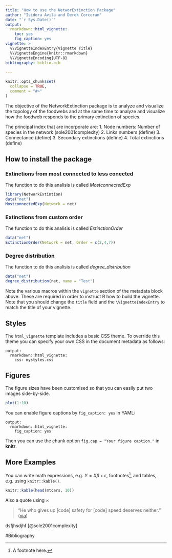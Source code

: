```yaml
---
title: "How to use the NetworExtinction Package"
author: "Isidora Avila and Derek Corcoran"
date: "`r Sys.Date()`"
output: 
  rmarkdown::html_vignette:
    toc: yes
    fig_caption: yes
vignette: >
  %\VignetteIndexEntry{Vignette Title}
  %\VignetteEngine{knitr::rmarkdown}
  %\VignetteEncoding{UTF-8}
bibliography: biblio.bib
  
---
```

```r
knitr::opts_chunk$set(
  collapse = TRUE,
  comment = "#>"
)
```

The objective of the NetworkExtinction package is to analyze and visualize the topology of the foodwebs and at the same time to analyze and visualize how the foodweb responds  to the primary extinction of species.

The principal index that are incorporate are: 
1. Node numbers: Number of species in the network (sole2001complexity)
2. Links numbers (define)
3. Connectance (define)
3. Secondary extinctions (define)
4. Total extinctions (define)




## How to install the package

### Extinctions from most connected to less conected

The function to do this analisis is called *MostconnectedExp*

```r
library(NetworkExtintion)
data("net")
MostconnectedExp(Network = net)
```

### Extinctions from custom order
The function to do this analisis is called *ExtinctionOrder*

```r
data("net")
ExtinctionOrder(Network = net, Order = c(2,4,7))
```

### Degree distribution
The function to do this analisis is called *degree_distribution*
```r
data("net")
degree_distribution(net, name = "Test")
```



Note the various macros within the `vignette` section of the metadata block above. These are required in order to instruct R how to build the vignette. Note that you should change the `title` field and the `\VignetteIndexEntry` to match the title of your vignette.

## Styles


The `html_vignette` template includes a basic CSS theme. To override this theme you can specify your own CSS in the document metadata as follows:

    output: 
      rmarkdown::html_vignette:
        css: mystyles.css

## Figures

The figure sizes have been customised so that you can easily put two images side-by-side. 

```r
plot(1:10)
```

You can enable figure captions by `fig_caption: yes` in YAML:

    output:
      rmarkdown::html_vignette:
        fig_caption: yes

Then you can use the chunk option `fig.cap = "Your figure caption."` in **knitr**.

## More Examples

You can write math expressions, e.g. $Y = X\beta + \epsilon$, footnotes^[A footnote here.], and tables, e.g. using `knitr::kable()`.

```r
knitr::kable(head(mtcars, 10))
```

Also a quote using `>`:

> "He who gives up [code] safety for [code] speed deserves neither."
([via](https://twitter.com/hadleywickham/status/504368538874703872))

dsfjhsdjhf [@sole2001complexity]

#Bibliography

